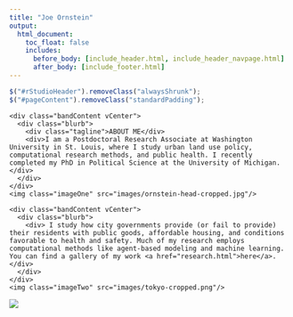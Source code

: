 ```yaml
---
title: "Joe Ornstein"
output:
  html_document:
    toc_float: false
    includes:
      before_body: [include_header.html, include_header_navpage.html]
      after_body: [include_footer.html]
---
```


```js
$("#rStudioHeader").removeClass("alwaysShrunk");
$("#pageContent").removeClass("standardPadding");
```

<!--html_preserve-->


<div id="homeContent">
  
  <div class="band full slategray first rightText">
    <div class="bandContent vCenter">
      <div class="blurb">
        <div class="tagline">ABOUT ME</div>
        <div>I am a Postdoctoral Research Associate at Washington University in St. Louis, where I study urban land use policy, computational research methods, and public health. I recently completed my PhD in Political Science at the University of Michigan. </div>
      </div>
    </div>
    <img class="imageOne" src="images/ornstein-head-cropped.jpg"/>
  </div>
  
  <div class="band full gray1 second leftText">
    <div class="bandContent vCenter">
      <div class="blurb">
        <div> I study how city governments provide (or fail to provide) their residents with public goods, affordable housing, and conditions favorable to health and safety. Much of my research employs computational methods like agent-based modeling and machine learning. You can find a gallery of my work <a href="research.html">here</a>. </div>
      </div>
    </div>
    <img class="imageTwo" src="images/tokyo-cropped.png"/>
  </div>

  
</div>



<!--/html_preserve-->

![](images/New York.jpg)